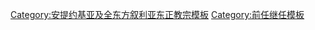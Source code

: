 {{start box|width={{{width|auto}}}}}
{{s-bef|before={{{1}}}}}
{{s-ttl|title=[[安提约基亚及全东方叙利亚东正教宗主教]]|years={{{3}}}}}
{{s-aft|after={{{2}}}}}
{{end}}<noinclude>
{{Documentation}}
[[Category:安提约基亚及全东方叙利亚东正教宗模板]]
[[Category:前任继任模板]]
</noinclude>